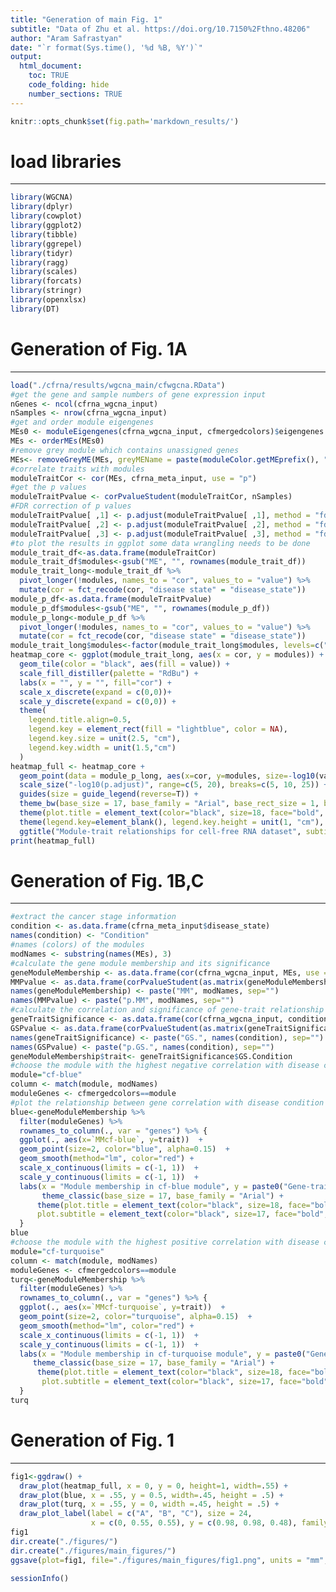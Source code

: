 ```yaml
---
title: "Generation of main Fig. 1"
subtitle: "Data of Zhu et al. https://doi.org/10.7150%2Fthno.48206"
author: "Aram Safrastyan"
date: "`r format(Sys.time(), '%d %B, %Y')`"
output:
  html_document: 
    toc: TRUE
    code_folding: hide
    number_sections: TRUE
---
```


<style type="text/css">
.main-container {
  max-width: 1500px;
  margin-left: auto;
  margin-right: auto;
}
</style>

```r
knitr::opts_chunk$set(fig.path='markdown_results/')
```

# load libraries
***

```r
library(WGCNA)
library(dplyr)
library(cowplot)
library(ggplot2)
library(tibble)
library(ggrepel)
library(tidyr)
library(ragg)
library(scales)
library(forcats)
library(stringr)
library(openxlsx)
library(DT)
```

# Generation of Fig. 1A
***

```r
load("./cfrna/results/wgcna_main/cfwgcna.RData")
#get the gene and sample numbers of gene expression input
nGenes <- ncol(cfrna_wgcna_input)
nSamples <- nrow(cfrna_wgcna_input)
#get and order module eigengenes 
MEs0 <- moduleEigengenes(cfrna_wgcna_input, cfmergedcolors)$eigengenes
MEs <- orderMEs(MEs0)
#remove grey module which contains unassigned genes
MEs<- removeGreyME(MEs, greyMEName = paste(moduleColor.getMEprefix(), "grey", sep=""))
#correlate traits with modules 
moduleTraitCor <- cor(MEs, cfrna_meta_input, use = "p")
#get the p values
moduleTraitPvalue <- corPvalueStudent(moduleTraitCor, nSamples)
#FDR correction of p values
moduleTraitPvalue[ ,1] <- p.adjust(moduleTraitPvalue[ ,1], method = "fdr")
moduleTraitPvalue[ ,2] <- p.adjust(moduleTraitPvalue[ ,2], method = "fdr")
moduleTraitPvalue[ ,3] <- p.adjust(moduleTraitPvalue[ ,3], method = "fdr")
#to plot the results in ggplot some data wrangling needs to be done
module_trait_df<-as.data.frame(moduleTraitCor)
module_trait_df$modules<-gsub("ME", "", rownames(module_trait_df))
module_trait_long<-module_trait_df %>%  
  pivot_longer(!modules, names_to = "cor", values_to = "value") %>% 
  mutate(cor = fct_recode(cor, "disease state" = "disease_state"))
module_p_df<-as.data.frame(moduleTraitPvalue)
module_p_df$modules<-gsub("ME", "", rownames(module_p_df))
module_p_long<-module_p_df %>%  
  pivot_longer(!modules, names_to = "cor", values_to = "value") %>% 
  mutate(cor = fct_recode(cor, "disease state" = "disease_state"))
module_trait_long$modules<-factor(module_trait_long$modules, levels=c("cf-blue", "cf-purple", "cf-brown", "cf-red", "cf-magenta", "cf-black", "cf-yellow", "cf-turquoise"))
heatmap_core <- ggplot(module_trait_long, aes(x = cor, y = modules)) +
  geom_tile(color = "black", aes(fill = value)) + 
  scale_fill_distiller(palette = "RdBu") +
  labs(x = "", y = "", fill="cor") +
  scale_x_discrete(expand = c(0,0))+
  scale_y_discrete(expand = c(0,0)) + 
  theme(
    legend.title.align=0.5,
    legend.key = element_rect(fill = "lightblue", color = NA),
    legend.key.size = unit(2.5, "cm"),
    legend.key.width = unit(1.5,"cm") 
  ) 
heatmap_full <- heatmap_core + 
  geom_point(data = module_p_long, aes(x=cor, y=modules, size=-log10(value)), alpha=0.5) + 
  scale_size("-log10(p.adjust)", range=c(5, 20), breaks=c(5, 10, 25)) + 
  guides(size = guide_legend(reverse=T)) +   
  theme_bw(base_size = 17, base_family = "Arial", base_rect_size = 1, base_line_size = 1) +
  theme(plot.title = element_text(color="black", size=18, face="bold", hjust = 0.5), plot.subtitle = element_text(color="black", size=17, face="bold", hjust = 0.5)) +
  theme(legend.key=element_blank(), legend.key.height = unit(1, "cm"), legend.key.width = unit(1, "cm")) + 
  ggtitle("Module-trait relationships for cell-free RNA dataset", subtitle = ("(Zhu et al.)"))
print(heatmap_full)
```

# Generation of Fig. 1B,C
***

```r
#extract the cancer stage information
condition <- as.data.frame(cfrna_meta_input$disease_state)
names(condition) <- "Condition"
#names (colors) of the modules
modNames <- substring(names(MEs), 3)
#calculate the gene module membership and its significance 
geneModuleMembership <- as.data.frame(cor(cfrna_wgcna_input, MEs, use = "p"))
MMPvalue <- as.data.frame(corPvalueStudent(as.matrix(geneModuleMembership), nSamples))
names(geneModuleMembership) <- paste("MM", modNames, sep="")
names(MMPvalue) <- paste("p.MM", modNames, sep="")
#calculate the correlation and significance of gene-trait relationship
geneTraitSignificance <- as.data.frame(cor(cfrna_wgcna_input, condition, use = "p"))
GSPvalue <- as.data.frame(corPvalueStudent(as.matrix(geneTraitSignificance), nSamples))
names(geneTraitSignificance) <- paste("GS.", names(condition), sep="")
names(GSPvalue) <- paste("p.GS.", names(condition), sep="")
geneModuleMembership$trait<- geneTraitSignificance$GS.Condition
#choose the module with the highest negative correlation with disease condition
module="cf-blue"
column <- match(module, modNames)
moduleGenes <- cfmergedcolors==module
#plot the relationship between gene correlation with disease condition and gene module membership
blue<-geneModuleMembership %>%
  filter(moduleGenes) %>%
  rownames_to_column(., var = "genes") %>% {
  ggplot(., aes(x=`MMcf-blue`, y=trait))  +
  geom_point(size=2, color="blue", alpha=0.15)  +
  geom_smooth(method="lm", color="red") + 
  scale_x_continuous(limits = c(-1, 1))  + 
  scale_y_continuous(limits = c(-1, 1))  +  
  labs(x = "Module membership in cf-blue module", y = paste0("Gene-trait significance", "\n", "for disease state"), title="Module membership vs. gene significance", subtitle = "module cf-blue")  + 
       theme_classic(base_size = 17, base_family = "Arial") +
      theme(plot.title = element_text(color="black", size=18, face="bold", hjust = 0.5),
      plot.subtitle = element_text(color="black", size=17, face="bold", hjust = 0.5)) 
  }
blue
#choose the module with the highest positive correlation with disease condition
module="cf-turquoise"
column <- match(module, modNames)
moduleGenes <- cfmergedcolors==module
turq<-geneModuleMembership %>%
  filter(moduleGenes) %>%
  rownames_to_column(., var = "genes") %>% {
  ggplot(., aes(x=`MMcf-turquoise`, y=trait))  +
  geom_point(size=2, color="turquoise", alpha=0.15)  +
  geom_smooth(method="lm", color="red") + 
  scale_x_continuous(limits = c(-1, 1))  + 
  scale_y_continuous(limits = c(-1, 1))  + 
  labs(x = "Module membership in cf-turquoise module", y = paste0("Gene-trait significance", "\n", "for disease state"), title="Module membership vs. gene significance",  subtitle = "module cf-turquoise")  +
     theme_classic(base_size = 17, base_family = "Arial") +
      theme(plot.title = element_text(color="black", size=18, face="bold", hjust = 0.5),
       plot.subtitle = element_text(color="black", size=17, face="bold", hjust = 0.5)) 
  }
turq
```

# Generation of Fig. 1
***

```r
fig1<-ggdraw() +
  draw_plot(heatmap_full, x = 0, y = 0, height=1, width=.55) +
  draw_plot(blue, x = .55, y = 0.5, width=.45, height = .5) +
  draw_plot(turq, x = .55, y = 0, width =.45, height = .5) +
  draw_plot_label(label = c("A", "B", "C"), size = 24,
                  x = c(0, 0.55, 0.55), y = c(0.98, 0.98, 0.48), family = "Arial")
fig1
dir.create("./figures/")
dir.create("./figures/main_figures/")
ggsave(plot=fig1, file="./figures/main_figures/fig1.png", units = "mm", device = ragg::agg_png, height=100, width=180, scaling = 0.445, limitsize = FALSE)
```

```r
sessionInfo()
```
